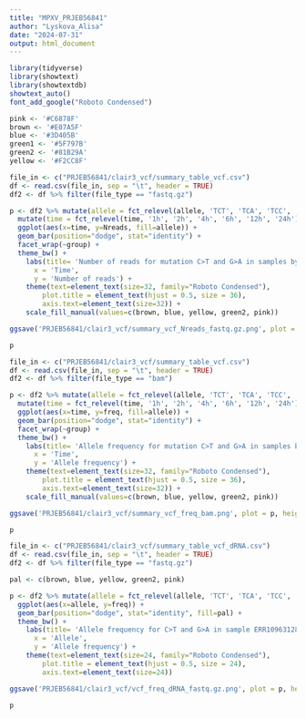 ---
title: "MPXV_PRJEB56841"
author: "Lyskova_Alisa"
date: "2024-07-31"
output: html_document
---
```{r}
library(tidyverse)
library(showtext)
library(showtextdb)
showtext_auto()
font_add_google("Roboto Condensed")
```
```{r}
pink <- '#C6878F'
brown <- '#E07A5F'
blue <- '#3D405B'
green1 <- '#5F797B'
green2 <- '#81B29A'
yellow <- '#F2CC8F'
```

```{r setup, include=FALSE}
file_in <- c("PRJEB56841/clair3_vcf/summary_table_vcf.csv")
df <- read.csv(file_in, sep = "\t", header = TRUE)
df2 <- df %>% filter(file_type == "fastq.gz")

p <- df2 %>% mutate(allele = fct_relevel(allele, 'TCT', 'TCA', 'TCC', 'TCG', '*')) %>%
  mutate(time = fct_relevel(time, '1h', '2h', '4h', '6h', '12h', '24h')) %>%
  ggplot(aes(x=time, y=Nreads, fill=allele)) +
  geom_bar(position="dodge", stat="identity") +
  facet_wrap(~group) +
  theme_bw() +
    labs(title= 'Number of reads for mutation C>T and G>A in samples by time compared to all other types of mutations',
      x = 'Time',
      y = 'Number of reads') +
    theme(text=element_text(size=32, family="Roboto Condensed"),
        plot.title = element_text(hjust = 0.5, size = 36),
        axis.text=element_text(size=32)) +
    scale_fill_manual(values=c(brown, blue, yellow, green2, pink))

ggsave('PRJEB56841/clair3_vcf/summary_vcf_Nreads_fastq.gz.png', plot = p, height=3, width=10, dpi=300)

p
```


```{r setup, include=FALSE}
file_in <- c("PRJEB56841/clair3_vcf/summary_table_vcf.csv")
df <- read.csv(file_in, sep = "\t", header = TRUE)
df2 <- df %>% filter(file_type == "bam")

p <- df2 %>% mutate(allele = fct_relevel(allele, 'TCT', 'TCA', 'TCC', 'TCG', '*')) %>%
  mutate(time = fct_relevel(time, '1h', '2h', '4h', '6h', '12h', '24h')) %>%
  ggplot(aes(x=time, y=freq, fill=allele)) +
  geom_bar(position="dodge", stat="identity") +
  facet_wrap(~group) +
  theme_bw() +
    labs(title= 'Allele frequency for mutation C>T and G>A in samples by time compared to all other types of mutations',
      x = 'Time',
      y = 'Allele frequency') +
    theme(text=element_text(size=32, family="Roboto Condensed"),
        plot.title = element_text(hjust = 0.5, size = 36),
        axis.text=element_text(size=32)) +
    scale_fill_manual(values=c(brown, blue, yellow, green2, pink))

ggsave('PRJEB56841/clair3_vcf/summary_vcf_freq_bam.png', plot = p, height=3, width=10, dpi=300)

p
```


```{r setup, include=FALSE}
file_in <- c("PRJEB56841/clair3_vcf/summary_table_vcf_dRNA.csv")
df <- read.csv(file_in, sep = "\t", header = TRUE)
df2 <- df %>% filter(file_type == "fastq.gz")

pal <- c(brown, blue, yellow, green2, pink)

p <- df2 %>% mutate(allele = fct_relevel(allele, 'TCT', 'TCA', 'TCC', 'TCG', '*')) %>%
  ggplot(aes(x=allele, y=freq)) +
  geom_bar(position="dodge", stat="identity", fill=pal) +
  theme_bw() +
    labs(title= 'Allele frequency for C>T and G>A in sample ERR10963128 compared to all other types of mutations',
      x = 'Allele',
      y = 'Allele frequency') +
    theme(text=element_text(size=24, family="Roboto Condensed"),
        plot.title = element_text(hjust = 0.5, size = 24),
        axis.text=element_text(size=24))

ggsave('PRJEB56841/clair3_vcf/vcf_freq_dRNA_fastq.gz.png', plot = p, height=3, width=5, dpi=300)

p
```

